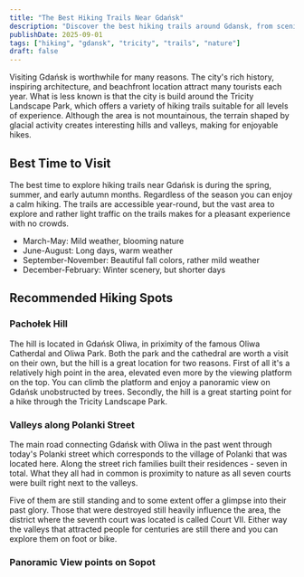 ```yaml
---
title: "The Best Hiking Trails Near Gdańsk"
description: "Discover the best hiking trails around Gdansk, from scenic coastal paths to forest adventures in the Tricity area."
publishDate: 2025-09-01
tags: ["hiking", "gdansk", "tricity", "trails", "nature"]
draft: false
---
```



Visiting Gdańsk is worthwhile for many reasons. The city's rich history,
inspiring architecture, and beachfront location attract many tourists each year.
What is less known is that the city is build around the Tricity Landscape Park,
which offers a variety of hiking trails suitable for all levels of experience.
Although the area is not mountainous, the terrain shaped by glacial activity creates
interesting hills and valleys, making for enjoyable hikes.

## Best Time to Visit

The best time to explore hiking trails near Gdańsk is during the spring, summer,
and early autumn months. Regardless of the season you can enjoy a calm hiking.
The trails are accessible year-round, but the vast area to explore and rather light
traffic on the trails makes for a pleasant experience with no crowds.

- March-May: Mild weather, blooming nature
- June-August: Long days, warm weather
- September-November: Beautiful fall colors, rather mild weather
- December-February: Winter scenery, but shorter days

## Recommended Hiking Spots

### Pachołek Hill

The hill is located in Gdańsk Oliwa, in priximity of the famous Oliwa Catherdal and Oliwa Park.
Both the park and the cathedral are worth a visit on their own, but the hill is a great location for two reasons.
First of all it's a relatively high point in the area, elevated even more by the viewing platform on the top.
You can climb the platform and enjoy a panoramic view on Gdańsk unobstructed by trees.
Secondly, the hill is a great starting point for a hike through the Tricity Landscape Park.

### Valleys along Polanki Street

The main road connecting Gdańsk with Oliwa in the past went through today's Polanki street
which corresponds to the village of Polanki that was located here. Along the street rich
families built their residences - seven in total. What they all had in common is proximity to nature as
all seven courts were built right next to the valleys.

Five of them are still standing and to some extent offer a glimpse into their past glory.
Those that were destroyed still heavily influence the area, the district where the seventh court
was located is called Court VII. Either way the valleys that attracted people for centuries are still there
and you can explore them on foot or bike.

<ul>
  <RouteListItem route="samborowo-glowica" />
  <RouteListItem route="dolina-elfow" />
</ul>

### Panoramic View points on Sopot

<ul>
  <RouteListItem route="lesnik-opera" />
</ul>
